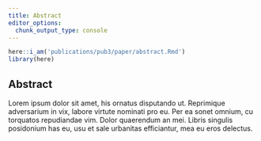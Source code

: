 ```yaml
---
title: Abstract
editor_options:
  chunk_output_type: console
---
```


```r
here::i_am('publications/pub3/paper/abstract.Rmd')
library(here)
```

## Abstract

Lorem ipsum dolor sit amet, his ornatus disputando ut.
Reprimique adversarium in vix, labore virtute nominati pro eu.
Per ea sonet omnium, cu torquatos repudiandae vim. Dolor quaerendum an mei.
Libris singulis posidonium has eu, usu et sale urbanitas efficiantur, mea eu eros delectus.
